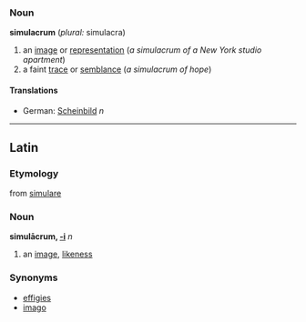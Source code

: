 ===Noun===

'''simulacrum''' (''plural:'' simulacra)


#an [[image]] or [[representation]] (''a simulacrum of a New York studio apartment'')
#a faint [[trace]] or [[semblance]] (''a simulacrum of hope'')

====Translations====

*German: [[Scheinbild]] ''n''
----
==Latin==
===Etymology===
from [[simulare]]
===Noun===
'''simulācrum, [[Wiktionary Appendix:Latin second declension|-i]]''' ''n''

#an [[image]], [[likeness]]
===Synonyms===
*[[effigies]]
*[[imago]]